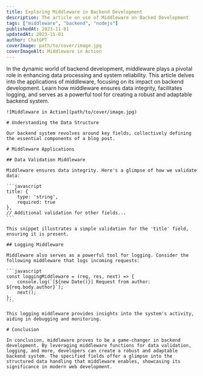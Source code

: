 ```yaml
---
title: Exploring Middleware in Backend Development
description: The article on use of Middleware on Backed Development
tags: ["middleware", "backend", "nodejs"]
publishedAt: 2023-11-01
updatedAt: 2023-11-01
author: ChatGPT
coverImage: path/to/cover/image.jpg
coverImageAlt: Middleware in Action
---
```

In the dynamic world of backend development, middleware plays a pivotal role in enhancing data processing and system reliability. This article delves into the applications of middleware, focusing on its impact on backend development. Learn how middleware ensures data integrity, facilitates logging, and serves as a powerful tool for creating a robust and adaptable backend system.

    ![Middleware in Action](path/to/cover/image.jpg)

    # Understanding the Data Structure

    Our backend system revolves around key fields, collectively defining the essential components of a blog post.

    # Middleware Applications

    ## Data Validation Middleware

    Middleware ensures data integrity. Here's a glimpse of how we validate data:

    ```javascript
    title: {
        type: 'string',
        required: true
    },
    // Additional validation for other fields...
    ```

    This snippet illustrates a simple validation for the 'title' field, ensuring it is present.

    ## Logging Middleware

    Middleware also serves as a powerful tool for logging. Consider the following middleware that logs incoming requests:

    ```javascript
    const loggingMiddleware = (req, res, next) => {
        console.log(`[${new Date()}] Request from author: ${req.body.author}`);
        next();
    };
    ```

    This logging middleware provides insights into the system's activity, aiding in debugging and monitoring.

    # Conclusion

    In conclusion, middleware proves to be a game-changer in backend development. By leveraging middleware functions for data validation, logging, and more, developers can create a robust and adaptable backend system. The specified fields offer a glimpse into the structured data handling that middleware enables, showcasing its significance in modern web development.
